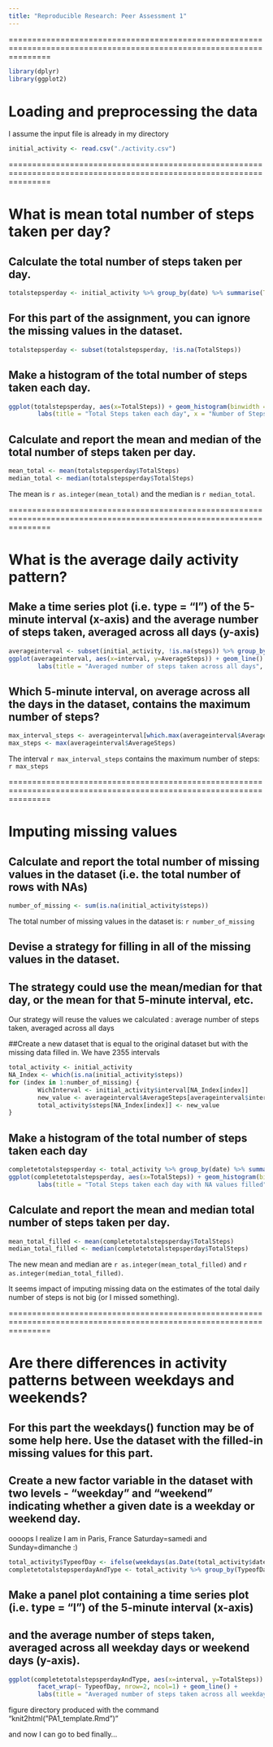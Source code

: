 ```yaml
---
title: "Reproducible Research: Peer Assessment 1"
---
```

=====================================================================================================================
```r
library(dplyr)
library(ggplot2)
```
# Loading and preprocessing the data

I assume the input file is already in my directory
```r
initial_activity <- read.csv("./activity.csv")
```

=====================================================================================================================

# What is mean total number of steps taken per day?

## Calculate the total number of steps taken per day.
```r
totalstepsperday <- initial_activity %>% group_by(date) %>% summarise(TotalSteps = sum(steps))
```

## For this part of the assignment, you can ignore the missing values in the dataset.
```r
totalstepsperday <- subset(totalstepsperday, !is.na(TotalSteps))
```

## Make a histogram of the total number of steps taken each day.
```r
ggplot(totalstepsperday, aes(x=TotalSteps)) + geom_histogram(binwidth = 400) +
        labs(title = "Total Steps taken each day", x = "Number of Steps", y = "Number of days (frequency)")
```

## Calculate and report the mean and median of the total number of steps taken per day.
```r
mean_total <- mean(totalstepsperday$TotalSteps)
median_total <- median(totalstepsperday$TotalSteps)
```

The mean is `r as.integer(mean_total)` and the median is `r median_total`.

=====================================================================================================================

# What is the average daily activity pattern?

## Make a time series plot (i.e. type = "l") of the 5-minute interval (x-axis) and the average number of steps taken, averaged across all days (y-axis)
```r
averageinterval <- subset(initial_activity, !is.na(steps)) %>% group_by(interval) %>% summarise(AverageSteps = mean(steps))
ggplot(averageinterval, aes(x=interval, y=AverageSteps)) + geom_line() +
        labs(title = "Averaged number of steps taken across all days", x = "5-minute intervals", y = "Averaged Steps")
```

## Which 5-minute interval, on average across all the days in the dataset, contains the maximum number of steps?
```r
max_interval_steps <- averageinterval[which.max(averageinterval$AverageSteps),1]
max_steps <- max(averageinterval$AverageSteps)
```
The interval `r max_interval_steps` contains the maximum number of steps: `r max_steps`

=====================================================================================================================

# Imputing missing values

## Calculate and report the total number of missing values in the dataset (i.e. the total number of rows with NAs)
```r
number_of_missing <- sum(is.na(initial_activity$steps))
```
The total number of missing values in the dataset is: `r number_of_missing`

## Devise a strategy for filling in all of the missing values in the dataset.
## The strategy could use the mean/median for that day, or the mean for that 5-minute interval, etc.
Our strategy will reuse the values we calculated : average number of steps taken, averaged across all days

##Create a new dataset that is equal to the original dataset but with the missing data filled in.
We have 2355 intervals

```r
total_activity <- initial_activity
NA_Index <- which(is.na(initial_activity$steps))
for (index in 1:number_of_missing) {
        WichInterval <- initial_activity$interval[NA_Index[index]]
        new_value <- averageinterval$AverageSteps[averageinterval$interval == WichInterval]
        total_activity$steps[NA_Index[index]] <- new_value
}       
```

## Make a histogram of the total number of steps taken each day
```r
completetotalstepsperday <- total_activity %>% group_by(date) %>% summarise(TotalSteps = sum(steps))
ggplot(completetotalstepsperday, aes(x=TotalSteps)) + geom_histogram(binwidth = 400) +
        labs(title = "Total Steps taken each day with NA values filled", x = "Number of Steps", y = "Number of days (frequency)")
```

## Calculate and report the mean and median total number of steps taken per day.
```r
mean_total_filled <- mean(completetotalstepsperday$TotalSteps)
median_total_filled <- median(completetotalstepsperday$TotalSteps)
```

The new mean and median are `r as.integer(mean_total_filled)` and `r as.integer(median_total_filled)`.

It seems impact of imputing missing data on the estimates of the total daily number of steps is not big (or I missed something).

=====================================================================================================================

# Are there differences in activity patterns between weekdays and weekends?

## For this part the weekdays() function may be of some help here. Use the dataset with the filled-in missing values for this part.
## Create a new factor variable in the dataset with two levels - "weekday" and "weekend" indicating whether a given date is a weekday or weekend day.
oooops I realize I am in Paris, France Saturday=samedi and Sunday=dimanche :)
```r
total_activity$TypeofDay <- ifelse(weekdays(as.Date(total_activity$date)) %in% c("samedi","dimanche"), "Weekend","Weekday")
completetotalstepsperdayAndType <- total_activity %>% group_by(TypeofDay,interval) %>% summarise(TotalSteps = sum(steps))
```

## Make a panel plot containing a time series plot (i.e. type = "l") of the 5-minute interval (x-axis) 
## and the average number of steps taken, averaged across all weekday days or weekend days (y-axis).
```r
ggplot(completetotalstepsperdayAndType, aes(x=interval, y=TotalSteps)) +
        facet_wrap(~ TypeofDay, nrow=2, ncol=1) + geom_line() +
        labs(title = "Averaged number of steps taken across all weekday days or weekend days", x = "5-minute intervals", y = "Number of Steps")
```

figure directory produced with the command "knit2html("PA1_template.Rmd")"

and now I can go to bed finally...